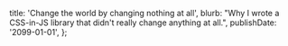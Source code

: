   title: 'Change the world by changing nothing at all',
  blurb: "Why I wrote a CSS-in-JS library that didn't really change anything at all.",
  publishDate: '2099-01-01',
};
